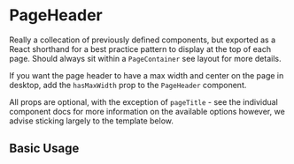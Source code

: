 
<Meta of={PageHeaderStories} />

# PageHeader

Really a collecation of previously defined components, but exported as a React shorthand for a best practice pattern to display at the top of each page. Should always sit within a `PageContainer` see layout for more details.

If you want the page header to have a max width and center on the page in desktop, add the `hasMaxWidth` prop to the `PageHeader` component.

All props are optional, with the exception of `pageTitle` - see the individual component docs for more information on the available options however, we advise sticking largely to the template below.

<ArgsTable of={PageHeader} />

## Basic Usage

<Canvas of={PageHeaderStories.BasicUsage} />

<RenderHtmlMarkup of={PageHeaderStories.BasicUsage} />
